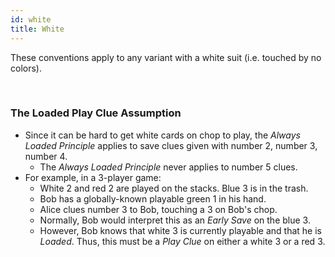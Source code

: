 ```yaml
---
id: white
title: White
---
```


These conventions apply to any variant with a white suit (i.e. touched by no colors).

<br />

### The Loaded Play Clue Assumption

- Since it can be hard to get white cards on chop to play, the _Always Loaded Principle_ applies to save clues given with number 2, number 3, number 4.
  - The _Always Loaded Principle_ never applies to number 5 clues.
- For example, in a 3-player game:
  - White 2 and red 2 are played on the stacks. Blue 3 is in the trash.
  - Bob has a globally-known playable green 1 in his hand.
  - Alice clues number 3 to Bob, touching a 3 on Bob's chop.
  - Normally, Bob would interpret this as an _Early Save_ on the blue 3.
  - However, Bob knows that white 3 is currently playable and that he is _Loaded_. Thus, this must be a _Play Clue_ on either a white 3 or a red 3.
